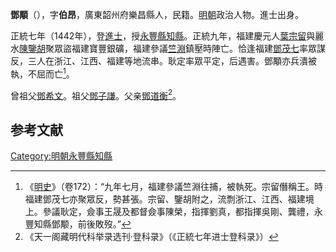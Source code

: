 '''鄧顒'''（{{bd|1411年||？}}），字'''伯昂'''，廣東韶州府樂昌縣人，民籍。[[明朝|明朝]]政治人物。進士出身。

正統七年（1442年），登[[進士|進士]]，授[[永豐縣|永豐縣]][[知縣|知縣]]。正統九年，福建慶元人[[葉宗留|葉宗留]]與麗水[[陳鑒胡|陳鑒胡]]聚眾盜福建寶豐銀礦，福建參議[[竺淵|竺淵]]鎮壓時陣亡。恰逢福建[[鄧茂七|鄧茂七]]率眾謀反，三人在浙江、江西、福建等地流串。耿定率眾平定，后遇害。鄧顒亦兵潰被執，不屈而亡<ref>《[[明史|明史]]》（卷172）：“九年七月，福建參議竺淵往捕，被執死。宗留僭稱王。時福建鄧茂七亦聚眾反，勢甚張。宗留、鑒胡附之，流剽浙江、江西、福建境上。參議耿定，僉事王晟及都督僉事陳榮，指揮劉真，都指揮吳剛、龔禮，永豐知縣鄧颙，前後敗歿。”</ref>。

曾祖父[[鄧希文|鄧希文]]。祖父[[鄧子謙|鄧子謙]]。父亲[[鄧道衡|鄧道衡]]<ref>《天一阁藏明代科举录选刊·登科录》（《正統七年进士登科录》）</ref>。

==参考文献==
{{wikisource|明史/卷172}}
{{Reflist}}

{{明朝人物小作品}}
{{正統七年壬戌科殿試金榜}}
[[Category:明朝永豐縣知縣|Category:明朝永豐縣知縣]]
